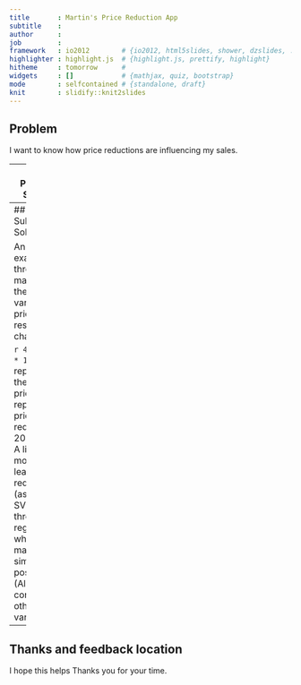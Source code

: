 ```yaml
---
title       : Martin's Price Reduction App
subtitle    : 
author      : 
job         : 
framework   : io2012        # {io2012, html5slides, shower, dzslides, ...}
highlighter : highlight.js  # {highlight.js, prettify, highlight}
hitheme     : tomorrow      # 
widgets     : []            # {mathjax, quiz, bootstrap}
mode        : selfcontained # {standalone, draft}
knit        : slidify::knit2slides
---
```


## Problem

I want to know how price reductions are influencing my sales.

---
## Proposed Solution

Calculating a Model which learns the effects of different attributes
including price variaties.

---
## Submitted Solution

An easy example, through manipulating the input variable
price the result changes.

```r
40 * 1
40 * 1.2
```
1 representing the normal price, 1.2 represents a price reduction of 20 Percent.
A linear model would learn the reduction (as linear SVM's do) through regression which 
them makes simulations possible. (Also in context with other variables)

---
## Thanks and feedback location
I hope this helps 
Thanks you for your time.